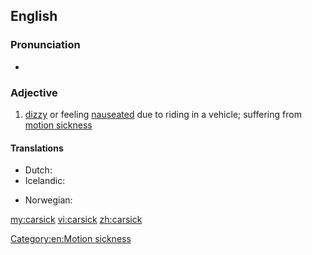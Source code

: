 ==English==

===Pronunciation===
* {{rhymes|ɑː(r)sɪk|lang=en}}

===Adjective===
{{en-adj}}

# [[dizzy]] or feeling [[nauseated]] due to riding in a vehicle; suffering from [[motion sickness]]

====Translations====
{{trans-top|feeling nauseated due to riding in a vehicle}}
* Dutch: {{t|nl|wagenziek}}
* Icelandic: {{t|is|bílveikur}}
{{trans-mid}}
* Norwegian: {{t|no|bilsyk}}
{{trans-bottom}}

[[Category:en:Motion sickness]]

[[my:carsick]]
[[vi:carsick]]
[[zh:carsick]]
